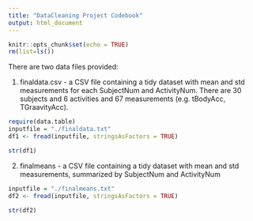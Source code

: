 ---
title: "DataCleaning Project Codebook"
output: html_document
---

```{r setup, include=FALSE}
knitr::opts_chunk$set(echo = TRUE)
rm(list=ls())
```
There are two data files provided:

1. finaldata.csv - a CSV file containing a tidy dataset with mean and std measurements for each SubjectNum and ActivityNum.  There are 30 subjects and 6 activities and 67 measurements (e.g. tBodyAcc, TGraavityAcc). 

```{r }
require(data.table)
inputfile = "./finaldata.txt"
df1 <- fread(inputfile, stringsAsFactors = TRUE)

str(df1)
```



2. finalmeans - a CSV file containing a tidy dataset with mean and std measurements, summarized by SubjectNum and ActivityNum

```{r}
inputfile = "./finalmeans.txt"
df2 <- fread(inputfile, stringsAsFactors = TRUE)

str(df2)

```


